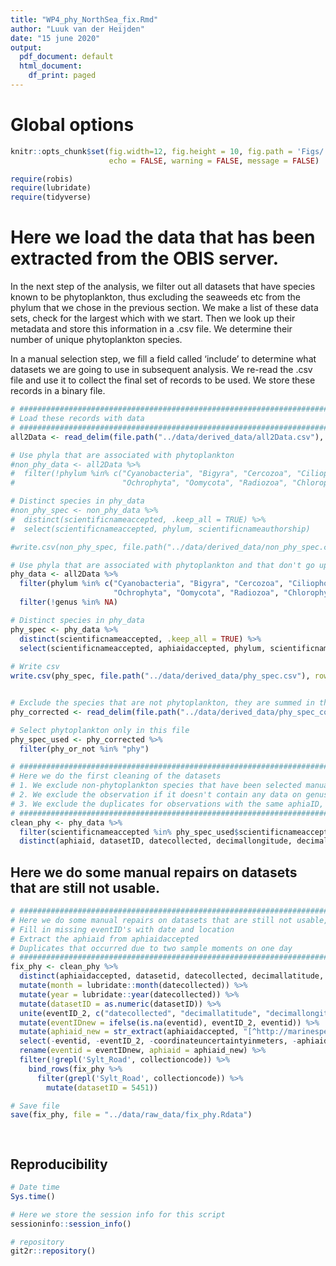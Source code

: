 ```yaml
---
title: "WP4_phy_NorthSea_fix.Rmd"
author: "Luuk van der Heijden"
date: "15 june 2020"
output:
  pdf_document: default
  html_document:
    df_print: paged
---
```


# Global options

```r

knitr::opts_chunk$set(fig.width=12, fig.height = 10, fig.path = 'Figs/',
                      echo = FALSE, warning = FALSE, message = FALSE)

require(robis)
require(lubridate)
require(tidyverse)

```

# Here we load the data that has been extracted from the OBIS server. 

In the next step of the analysis, we filter out all datasets that have species known to be phytoplankton, thus excluding the seaweeds etc from the phylum that we chose in the previous section. We make a list of these data sets, check for the largest which with we start. Then we look up their metadata and store this information in a .csv file. We determine their number of unique phytoplankton species.

In a manual selection step, we fill a field called 'include' to determine what datasets we are going to use in subsequent analysis. We re-read the .csv file and use it to collect the final set of records to be used. We store these records in a binary file.


```r

# #############################################################################
# Load these records with data
# #############################################################################
all2Data <- read_delim(file.path("../data/derived_data/all2Data.csv"), delim = ";")

# Use phyla that are associated with phytoplankton
#non_phy_data <- all2Data %>%
#  filter(!phylum %in% c("Cyanobacteria", "Bigyra", "Cercozoa", "Ciliophora", "Cryptophyta", "Foraminifera", "Haptophyta", "Heliozoa", "Myzozoa",
#                        "Ochrophyta", "Oomycota", "Radiozoa", "Chlorophyta", "Choanozoa", "Euglenozoa", NA))

# Distinct species in phy_data
#non_phy_spec <- non_phy_data %>%
#  distinct(scientificnameaccepted, .keep_all = TRUE) %>%
#  select(scientificnameaccepted, phylum, scientificnameauthorship)

#write.csv(non_phy_spec, file.path("../data/derived_data/non_phy_spec.csv"), row.names = FALSE)

# Use phyla that are associated with phytoplankton and that don't go up to genus / species level
phy_data <- all2Data %>%
  filter(phylum %in% c("Cyanobacteria", "Bigyra", "Cercozoa", "Ciliophora", "Cryptophyta", "Foraminifera", "Haptophyta", "Heliozoa", "Myzozoa",
                       "Ochrophyta", "Oomycota", "Radiozoa", "Chlorophyta", "Choanozoa", "Euglenozoa", NA)) %>%
  filter(!genus %in% NA)  

# Distinct species in phy_data
phy_spec <- phy_data %>%
  distinct(scientificnameaccepted, .keep_all = TRUE) %>%
  select(scientificnameaccepted, aphiaidaccepted, phylum, scientificnameauthorship) 
  
# Write csv
write.csv(phy_spec, file.path("../data/derived_data/phy_spec.csv"), row.names = FALSE)


# Exclude the species that are not phytoplankton, they are summed in this list. This is specific
phy_corrected <- read_delim(file.path("../data/derived_data/phy_spec_corrected_new.csv"), delim = ";")

# Select phytoplankton only in this file
phy_spec_used <- phy_corrected %>%
  filter(phy_or_not %in% "phy")

# #############################################################################
# Here we do the first cleaning of the datasets
# 1. We exclude non-phytoplankton species that have been selected manually for your dataset (see file uploaded above)
# 2. We exclude the observation if it doesn't contain any data on genus or species level
# 3. We exclude the duplicates for observations with the same aphiaID, dataset, date and location
# #############################################################################
clean_phy <- phy_data %>% 
  filter(scientificnameaccepted %in% phy_spec_used$scientificnameaccepted) %>%    # Exclude non-phytoplankton
  distinct(aphiaid, datasetID, datecollected, decimallongitude, decimallatitude, .keep_all = TRUE) # Filter out the duplicates


```

## Here we do some manual repairs on datasets that are still not usable. 

```r

# #############################################################################
# Here we do some manual repairs on datasets that are still not usable, we fix:
# Fill in missing eventID's with date and location 
# Extract the aphiaid from aphiaidaccepted
# Duplicates that occurred due to two sample moments on one day
# #############################################################################
fix_phy <- clean_phy %>%
  distinct(aphiaidaccepted, datasetid, datecollected, decimallatitude, decimallongitude, .keep_all = TRUE) %>%       # Select distinct objects
  mutate(month = lubridate::month(datecollected)) %>%                                                                # Create column with months
  mutate(year = lubridate::year(datecollected)) %>%                                                                  # Create column with years
  mutate(datasetID = as.numeric(datasetID)) %>%                                                                      # Make numeric
  unite(eventID_2, c("datecollected", "decimallatitude", "decimallongitude"), sep = "-", remove = FALSE) %>%         # Make eventID were not present
  mutate(eventIDnew = ifelse(is.na(eventid), eventID_2, eventid)) %>%
  mutate(aphiaid_new = str_extract(aphiaidaccepted, "[^http://marinespecies.org/aphia.php?p=taxdetails&id=]+$")) %>% # Remove website from aphiaid
  select(-eventid, -eventID_2, -coordinateuncertaintyinmeters, -aphiaidaccepted, -aphiaid) %>%                       # Remove columns not necessary
  rename(eventid = eventIDnew, aphiaid = aphiaid_new) %>%                                                            # Rename these columns created
  filter(!grepl('Sylt_Road', collectioncode)) %>%                                                     # Here we merge and fix the Sylt-Romo datasets
    bind_rows(fix_phy %>%
      filter(grepl('Sylt_Road', collectioncode)) %>%   
        mutate(datasetID = 5451)) 

# Save file
save(fix_phy, file = "../data/raw_data/fix_phy.Rdata")

  
```

## Reproducibility

```r
# Date time
Sys.time()

# Here we store the session info for this script
sessioninfo::session_info()

# repository
git2r::repository()

```

